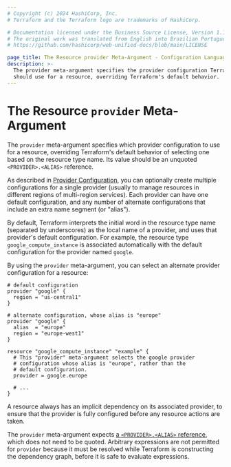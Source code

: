 ```yaml
---
# Copyright (c) 2024 HashiCorp, Inc.
# Terraform and the Terraform logo are trademarks of HashiCorp.

# Documentation licensed under the Business Source License, Version 1.1.
# The original work was translated from English into Brazilian Portuguese.
# https://github.com/hashicorp/web-unified-docs/blob/main/LICENSE

page_title: The Resource provider Meta-Argument - Configuration Language
description: >-
  The provider meta-argument specifies the provider configuration Terraform
  should use for a resource, overriding Terraform's default behavior.
---
```


# The Resource `provider` Meta-Argument

The `provider` meta-argument specifies which provider configuration to use for a resource,
overriding Terraform's default behavior of selecting one based on the resource
type name. Its value should be an unquoted `<PROVIDER>.<ALIAS>` reference.

As described in [Provider Configuration](/terraform/language/providers/configuration), you can optionally
create multiple configurations for a single provider (usually to manage
resources in different regions of multi-region services). Each provider can have
one default configuration, and any number of alternate configurations that
include an extra name segment (or "alias").

By default, Terraform interprets the initial word in the resource type name
(separated by underscores) as the local name of a provider, and uses that
provider's default configuration. For example, the resource type
`google_compute_instance` is associated automatically with the default
configuration for the provider named `google`.

By using the `provider` meta-argument, you can select an alternate provider
configuration for a resource:

```hcl
# default configuration
provider "google" {
  region = "us-central1"
}

# alternate configuration, whose alias is "europe"
provider "google" {
  alias  = "europe"
  region = "europe-west1"
}

resource "google_compute_instance" "example" {
  # This "provider" meta-argument selects the google provider
  # configuration whose alias is "europe", rather than the
  # default configuration.
  provider = google.europe

  # ...
}
```

A resource always has an implicit dependency on its associated provider, to
ensure that the provider is fully configured before any resource actions
are taken.

The `provider` meta-argument expects
[a `<PROVIDER>.<ALIAS>` reference](/terraform/language/providers/configuration#referring-to-alternate-provider-configurations),
which does not need to be quoted. Arbitrary expressions are not permitted for
`provider` because it must be resolved while Terraform is constructing the
dependency graph, before it is safe to evaluate expressions.
